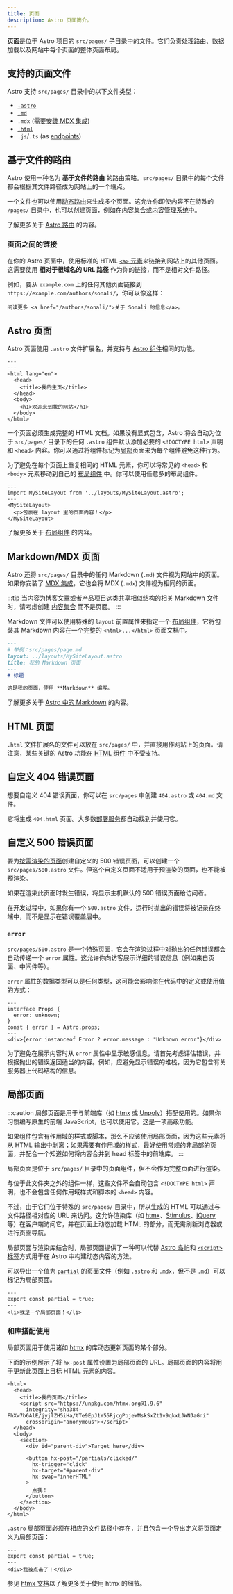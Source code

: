 ```yaml
---
title: 页面
description: Astro 页面简介。
---
```


**页面**是位于 Astro 项目的 `src/pages/` 子目录中的文件。它们负责处理路由、数据加载以及网站中每个页面的整体页面布局。

## 支持的页面文件

Astro 支持 `src/pages/` 目录中的以下文件类型：

- [`.astro`](#astro-页面)
- [`.md`](#markdownmdx-页面)
- `.mdx` (需要[安装 MDX 集成](/zh-cn/guides/integrations-guide/mdx/#安装))
- [`.html`](#html-页面)
- `.js`/`.ts` (as [endpoints](/zh-cn/guides/endpoints/))

## 基于文件的路由

Astro 使用一种名为 **基于文件的路由** 的路由策略。`src/pages/` 目录中的每个文件都会根据其文件路径成为网站上的一个端点。

一个文件也可以使用[动态路由](/zh-cn/guides/routing/#动态路由)来生成多个页面。这允许你即使内容不在特殊的 `/pages/` 目录中，也可以创建页面，例如在[内容集合](/zh-cn/guides/content-collections/)或[内容管理系统](/zh-cn/guides/cms/)中。

<ReadMore>了解更多关于 [Astro 路由](/zh-cn/guides/routing/) 的内容。</ReadMore>

### 页面之间的链接

在你的 Astro 页面中，使用标准的 HTML [`<a>` 元素](https://developer.mozilla.org/zh-CN/docs/Web/HTML/Element/a)来链接到网站上的其他页面。这需要使用 **相对于根域名的 URL 路径** 作为你的链接，而不是相对文件路径。

例如，要从 `example.com` 上的任何其他页面链接到 `https://example.com/authors/sonali/`，你可以像这样：

```astro title="src/pages/index.astro"
阅读更多 <a href="/authors/sonali/">关于 Sonali 的信息</a>。
```

## Astro 页面

Astro 页面使用 `.astro` 文件扩展名，并支持与 [Astro 组件](/zh-cn/basics/astro-components/)相同的功能。

```astro title="src/pages/index.astro"
---
---
<html lang="en">
  <head>
    <title>我的主页</title>
  </head>
  <body>
    <h1>欢迎来到我的网站</h1>
  </body>
</html>
```

一个页面必须生成完整的 HTML 文档。如果没有显式包含，Astro 将会自动为位于 `src/pages/` 目录下的任何 `.astro` 组件默认添加必要的 `<!DOCTYPE html>` 声明和 `<head>` 内容。你可以通过将组件标记为[局部](#局部页面)页面来为每个组件避免这种行为。

为了避免在每个页面上重复相同的 HTML 元素，你可以将常见的 `<head>` 和 `<body>` 元素移动到自己的 [布局组件](/zh-cn/basics/layouts/) 中。你可以使用任意多的布局组件。

```astro title="src/pages/index.astro" /</?MySiteLayout>/ {2}
---
import MySiteLayout from '../layouts/MySiteLayout.astro';
---
<MySiteLayout>
  <p>包裹在 layout 里的页面内容！</p>
</MySiteLayout>
```

<ReadMore>了解更多关于 [布局组件](/zh-cn/basics/layouts/) 的内容。</ReadMore>

## Markdown/MDX 页面

Astro 还将 `src/pages/` 目录中的任何 Markdown (`.md`) 文件视为网站中的页面。如果你安装了 [MDX 集成](/zh-cn/guides/integrations-guide/mdx/#安装)，它也会将 MDX (`.mdx`) 文件视为相同的页面。

:::tip
当内容为博客文章或者产品项目这类共享相似结构的相关 Markdown 文件时，请考虑创建 [内容集合](/zh-cn/guides/content-collections/) 而不是页面。
:::

Markdown 文件可以使用特殊的 `layout` 前置属性来指定一个 [布局组件](/zh-cn/basics/layouts/)，它将包装其 Markdown 内容在一个完整的 `<html>...</html>` 页面文档中。

```md {3}
---
# 举例：src/pages/page.md
layout: ../layouts/MySiteLayout.astro
title: 我的 Markdown 页面
---
# 标题

这是我的页面，使用 **Markdown** 编写。
```

<ReadMore>了解更多关于 [Astro 中的 Markdown](/zh-cn/guides/markdown-content/) 的内容。</ReadMore>

## HTML 页面

`.html` 文件扩展名的文件可以放在 `src/pages/` 中，并直接用作网站上的页面。请注意，某些关键的 Astro 功能在 [HTML 组件](/zh-cn/basics/astro-components/#html-组件) 中不受支持。

## 自定义 404 错误页面

想要自定义 404 错误页面，你可以在 `src/pages` 中创建 `404.astro` 或 `404.md` 文件。

它将生成 `404.html` 页面。大多数[部署服务](/zh-cn/guides/deploy/)都自动找到并使用它。

## 自定义 500 错误页面


要为[按需渲染的页面](/zh-cn/guides/on-demand-rendering/)创建自定义的 500 错误页面，可以创建一个 `src/pages/500.astro` 文件。但这个自定义页面不适用于预渲染的页面，也不能被预渲染。

如果在渲染此页面时发生错误，将显示主机默认的 500 错误页面给访问者。

<p><Since v="4.10.3" /></p>

在开发过程中，如果你有一个 `500.astro` 文件，运行时抛出的错误将被记录在终端中，而不是显示在错误覆盖层中。

### `error`

<p><Since v="4.11.0" /></p>

`src/pages/500.astro` 是一个特殊页面，它会在渲染过程中对抛出的任何错误都会自动传递一个 `error` 属性。这允许你向访客展示详细的错误信息（例如来自页面、中间件等）。

`error` 属性的数据类型可以是任何类型，这可能会影响你在代码中的定义或使用值的方式：

```astro title="src/pages/500.astro"
---
interface Props {
  error: unknown;
}
const { error } = Astro.props;
---
<div>{error instanceof Error ? error.message : "Unknown error"}</div>
```

为了避免在展示内容时从 `error` 属性中显示敏感信息，请首先考虑评估错误，并根据抛出的错误返回适当的内容。例如，应避免显示错误的堆栈，因为它包含有关服务器上代码结构的信息。

## 局部页面

<p><Since v="3.4.0" /></p>

:::caution
局部页面是用于与前端库（如 [htmx](https://htmx.org/) 或 [Unpoly](https://unpoly.com/)）搭配使用的。如果你习惯编写原生的前端 JavaScript，也可以使用它。这是一项高级功能。

如果组件包含有作用域的样式或脚本，那么不应该使用局部页面，因为这些元素将从 HTML 输出中剥离；如果需要有作用域的样式，最好使用常规的非局部的页面，并配合一个知道如何将内容合并到 head 标签中的前端库。
:::

局部页面是位于 `src/pages/` 目录中的页面组件，但不会作为完整页面进行渲染。

与位于此文件夹之外的组件一样，这些文件不会自动包含 `<!DOCTYPE html>` 声明，也不会包含任何作用域样式和脚本的 `<head>` 内容。

不过，由于它们位于特殊的 `src/pages/` 目录中，所以生成的 HTML 可以通过与文件路径相对应的 URL 来访问。这允许渲染库（如 [htmx](https://htmx.org/)、[Stimulus](https://stimulus.hotwired.dev/)、[jQuery](https://jquery.com/) 等）在客户端访问它，并在页面上动态加载 HTML 的部分，而无需刷新浏览器或进行页面导航。

局部页面与渲染库结合时，局部页面提供了一种可以代替 [Astro 岛屿](/zh-cn/concepts/islands/)和 [`<script>` 标签](/zh-cn/guides/client-side-scripts/)方式用于在 Astro 中构建动态内容的方法。

可以导出一个值为 [`partial`](/zh-cn/reference/routing-reference/#partial) 的页面文件（例如 `.astro` 和 `.mdx`，但不是 `.md`）可以标记为局部页面。

```astro title="src/pages/partial.astro" ins={2}
---
export const partial = true;
---
<li>我是一个局部页面！</li>
```

### 和库搭配使用

局部页面用于使用诸如 [htmx](https://htmx.org/) 的库动态更新页面的某个部分。

下面的示例展示了将 `hx-post` 属性设置为局部页面的 URL。局部页面的内容将用于更新此页面上目标 HTML 元素的内容。

```astro title="src/pages/index.astro" 'hx-post="/partials/clicked/"'
<html>
  <head>
    <title>我的页面</title>
    <script src="https://unpkg.com/htmx.org@1.9.6"
      integrity="sha384-FhXw7b6AlE/jyjlZH5iHa/tTe9EpJ1Y55RjcgPbjeWMskSxZt1v9qkxLJWNJaGni"
      crossorigin="anonymous"></script>
  </head>
  <body>
    <section>
      <div id="parent-div">Target here</div>
    
      <button hx-post="/partials/clicked/"
        hx-trigger="click"
        hx-target="#parent-div"
        hx-swap="innerHTML"
      >
        点我！
      </button>
    </section>
  </body>
</html>
```

`.astro` 局部页面必须在相应的文件路径中存在，并且包含一个导出定义将页面定义为局部页面：

```astro title="src/pages/partials/clicked.astro" {2}
---
export const partial = true;
---
<div>我被点击了！</div>
```

参见 [htmx 文档](https://htmx.org/docs/)以了解更多关于使用 htmx 的细节。
